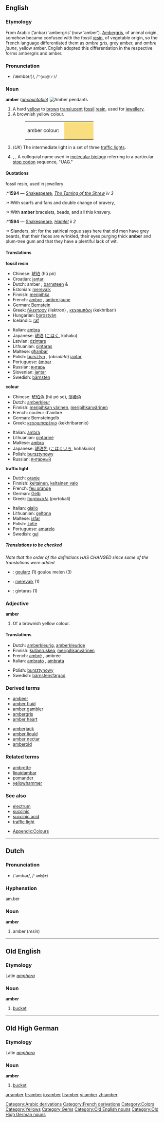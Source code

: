 {{see|Amber|ämber}}
{{wikipedia}}
==English==

===Etymology===
From Arabic[[Category:Arabic derivations]] {{ARchar|[[عنبر]]}} (‘anbar) ‘ambergris’ (now ‘amber’).  [[ambergris|Ambergris]], of animal origin, somehow became confused with the fossil [[resin]], of vegetable origin, so the French[[Category:French derivations]] language differentiated them as ''ambre gris'', grey amber, and ''ambre jaune'', yellow amber.  English adopted this differentiation in the respective forms ambergris and amber.<!--Interesting, but not relevant to the English etymology: The German[[Category:German derivations]] language adopted respectively, ''Amber'' (or ''Ambra'')  and ''Bernstein''.-->

===Pronunciation===
*/ˈæmbə(r)/, /<tt>"{mb@(r)</tt>/

===Noun===
'''amber'''  (''[[uncountable]]'')
[[Image:amber.pendants.800pix.050203.jpg|thumb|Amber pendants]]

#A hard [[yellow]] to [[brown]] [[translucent]] [[fossil]] [[resin]], used for [[jewellery]]. 
#A brownish yellow colour.
#:<table><tr><td>amber colour: &nbsp;</td><td bgcolor="#F8DE7E" width="80">&nbsp; </td></tr></table>
#(''UK'') The intermediate light in a set of three [[traffic lights]].
#{{biology}}, {{genetics}}, {{biochemistry}} A colloquial name used in [[molecular biology]] referring to a particular [[stop codon]] sequence, "UAG."

====Quotations====
;fossil resin, used in jewellery
:*'''1594''' — [[Shakespeare]], ''[http://en.wikisource.org/wiki/The_Taming_of_the_Shrew The Taming of the Shrew] iv 3''
:*:With scarfs and fans and double change of bravery, 
:*:With '''amber''' bracelets, beads, and all this knavery.
:*'''1594''' — [[Shakespeare]], ''[http://en.wikisource.org/wiki/The_Tragedy_of_Hamlet,_Prince_of_Denmark Hamlet] ii 2''
:*:Slanders, sir: for the satirical rogue says here that old men have grey beards, that their faces are wrinkled, their eyes purging thick '''amber''' and plum-tree gum and that they have a plentiful lack of wit.

====Translations====
'''fossil resin'''
{{top}}
*Chinese: [[琥珀]] (hŭ pò)
*Croatian: [[jantar]] {{m}}
*Dutch: amber {{n}}, [[barnsteen]] {{m}} & {{n}}
*Estonian: [[merevaik]]
*Finnish: [[meripihka]]
*French: [[ambre]] {{m}}, [[ambre jaune]] {{m}}
*German: [[Bernstein]] {{m}}
*Greek: [[ήλεκτρον]] (ilektron) {{n}}, [[κεχριμπάρι]] (kekhribari) {{n}}
*Hungarian: [[borostyán]]
*Icelandic: [[raf]] {{n}}
{{mid}}
*Italian: [[ambra]] {{f}}
*Japanese: [[琥珀]] ([[こはく]], kohaku)
*Latvian: [[dzintars]] {{m}}
*Lithuanian: [[gintaras]] {{m}}
*Maltese: [[għanbar]] {{m}}
*Polish: [[bursztyn]] {{m}}, (''obsolete'') [[jantar]] {{m}}
*Portuguese: [[âmbar]] {{m}}
*Russian: [[янтарь]] {{m}}
*Slovenian: [[jantar]] {{m}}
*Swedish: [[bärnsten]] {{c}}
{{bottom}}

'''colour'''
{{top}}
*Chinese: [[琥珀色]] (hŭ pò sè), [[淡黃色]]
*Dutch: [[amberkleur]] {{f}}
*Finnish: [[meripihkan värinen]], [[meripihkanvärinen]]
*French: couleur d'ambre {{f}}
*German: Bernsteingelb {{n}}
*Greek: [[κεχριμπαρένιο]] (kekhribarenio) {{n}}
{{mid}}
*Italian: [[ambra]] {{f}}
*Lithuanian: [[gintarinė]] {{m}}
*Maltese: [[ambra]] {{f}}
*Japanese: [[琥珀色]] ([[こはくいろ]], kohakuiro)
*Polish: [[bursztynowy]] {{m}}
*Russian: [[янтарный]]
{{bottom}}

'''traffic light'''
{{top}}
*Dutch: [[oranje]] {{n}}
*Finnish: [[keltainen]], [[keltainen valo]]
*French: [[feu orange]] {{m}}
*German: [[Gelb]] {{n}}
*Greek: [[πορτοκαλί]] (portokalí) {{n}}
{{mid}}
*Italian: [[giallo]]
*Lithuanian: [[geltona]] {{m}}
*Maltese: [[isfar]] 
*Polish: [[żółte]] {{n}}
*Portuguese: [[amarelo]] {{m}}
*Swedish: [[gul]]
{{bottom}}

=====Translations to be checked=====
<!--Remove this section once all of the translations below have been moved into the tables above.-->
{{checktrans}}

''Note that the order of the definitions HAS CHANGED since some of the translations were added'' 

*{{ttbc|Breton}}: [[goularz]] {{m}} (1) goulou melen {{m}} (3)
*{{ttbc|Estonian}}: [[merevaik]] (1)
*{{ttbc|Lithuanian}}: gintaras (1)

===Adjective===
'''amber'''

#Of a brownish yellow colour. 

====Translations====

{{top}}
*Dutch: [[amberkleurig]], [[amberkleurige]]
*Finnish: [[kullanruskea]], [[meripihkanvärinen]]
*French: [[ambré]] {{m}}, ambrée {{f}}
*Italian: [[ambrato]] {{m}}, [[ambrata]] {{f}}
{{mid}}
*Polish: [[bursztynowy]]
*Swedish: [[bärnstensfärgad]]
{{bottom}}

===Derived terms===
{{top2}}
*[[ambeer]]
*[[amber fluid]]
*[[amber gambler]]
*[[ambergris]]
*[[amber heart]]
{{mid2}}
*[[amberjack]]
*[[amber liquid]]
*[[amber nectar]]
*[[amberoid]]
{{bottom}}

===Related terms===
*[[ambrette]]
*[[liquidambar]]
*[[pomander]]
*[[yellowhammer]]

===See also===
*[[electrum]]
*[[succinic]]
*[[succinic acid]]
*[[traffic light]]

*[[Wiktionary_Appendix:Colours|Appendix:Colours]]

[[Category:Colors]]
[[Category:Yellows]]
[[Category:Gems]]

----

==Dutch==
===Pronunciation===
*/'ambər/, /<tt>'amb@r</tt>/

===Hyphenation===
am.ber

===Noun===
'''amber''' {{n}}

# amber (''resin'')

----

==Old English==
===Etymology===
Latin ''[[amphora]]''
===Noun===
'''amber''' {{m}}

# [[bucket]]

[[Category:Old English nouns]]

----

==Old High German==
===Etymology===
Latin ''[[amphora]]''
===Noun===
'''amber''' {{m}}

# [[bucket]]

[[Category:Old High German nouns]]

[[ar:amber]]
[[fr:amber]]
[[io:amber]]
[[fi:amber]]
[[vi:amber]]
[[zh:amber]]